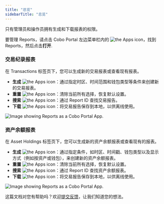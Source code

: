 ```yaml
---
title: "总览"
sidebarTitle: "总览"
---
```


只有管理员和操作员拥有生成和下载报表的权限。

要管理 Reports，请点击 Cobo Portal 左边菜单栏内的 <img src="/en/images/portal-apps/reports/apps.svg" className="icon" alt="the Apps icon"/>，找到 Reports，然后点击**打开**.

### 交易纪录报表

在 Transactions 标签页下，您可以生成新的交易报表或查看现有报表。

- **生成** <img src="/cn/images/portal-apps/reports/generate.svg" className="icon" alt="the Apps icon"/>：通过指定时区、时间范围和钱包类型等条件来创建新的交易报表。
- **重置** <img src="/cn/images/portal-apps/reports/reset.svg" className="icon" alt="the Apps icon"/>：清除当前所有选择，恢复默认设置。
- **搜索** <img src="/cn/images/portal-apps/reports/search.svg" className="icon" alt="the Apps icon"/>：通过 Report ID 查找交易报告。
- **下载** <img src="/cn/images/portal-apps/reports/download.svg" className="icon" alt="the Apps icon"/>：将交易报告保存到本地，以供离线使用。

<img src="/cn/images/portal-apps/reports/1.png" className="full_screen" alt="Image showing Reports as a Cobo Portal App."/>

### 资产余额报表

在 Asset Holdings 标签页下，您可以生成新的资产余额报表或查看现有的报表。

- **生成** <img src="/cn/images/portal-apps/reports/generate.svg" className="icon" alt="the Apps icon"/>：通过指定条件，如时区、时间戳、钱包类型以及显示方式（例如按资产或钱包），来创建新的资产余额报表。
- **重置** <img src="/cn/images/portal-apps/reports/reset.svg" className="icon" alt="the Apps icon"/>：清除当前所有选择，恢复默认设置。
- **搜索** <img src="/cn/images/portal-apps/reports/search.svg" className="icon" alt="the Apps icon"/>：通过 Report ID 查找资产余额报表。
- **下载** <img src="/cn/images/portal-apps/reports/download.svg" className="icon" alt="the Apps icon"/>：将交易报告保存到本地，以供离线使用。

<img src="/cn/images/portal-apps/reports/2.png" className="full_screen" alt="Image showing Reports as a Cobo Portal App."/>

<Tip>这篇文档对您有帮助吗？欢迎[提交反馈](https://forms.zohopublic.com/cobo/form/DocumentFeedbackForm/formperma/QvLOhxJv1_JMsJ-1dleZ8Itb_7rzN-LtgvsDdxosoVI?referrername=manuals)，让我们知道您的想法。</Tip>